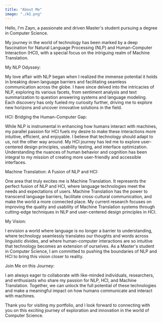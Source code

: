 ```yaml
---
title: "About Me"
image: "./AI.png"
---
```



Hello, I'm Zayn, a passionate and driven Master's student pursuing a degree in Computer Science. 

My journey in the world of technology has been marked by a deep fascination for Natural Language Processing (NLP) and Human-Computer Interaction (HCI), with a special focus on the intriguing realm of Machine Translation.

My NLP Odyssey:

My love affair with NLP began when I realized the immense potential it holds in breaking down language barriers and facilitating seamless communication across the globe. I have since delved into the intricacies of NLP, exploring its various facets, from sentiment analysis and text summarization to question answering systems and language modeling. Each discovery has only fueled my curiosity further, driving me to explore new horizons and uncover innovative solutions in the field.

HCI: Bridging the Human-Computer Gap:

While NLP is instrumental in enhancing how humans interact with machines, my parallel passion for HCI fuels my desire to make these interactions more intuitive, efficient, and enjoyable. I believe that technology should adapt to us, not the other way around. My HCI journey has led me to explore user-centered design principles, usability testing, and interface optimization. Understanding the nuances of human behavior and cognition has been integral to my mission of creating more user-friendly and accessible interfaces.

Machine Translation: A Fusion of NLP and HCI:

One area that truly excites me is Machine Translation. It represents the perfect fusion of NLP and HCI, where language technologies meet the needs and expectations of users. Machine Translation has the power to transcend language barriers, facilitate cross-cultural communication, and make the world a more connected place. My current research focuses on improving the quality and usability of Machine Translation systems through cutting-edge techniques in NLP and user-centered design principles in HCI.

My Vision:

I envision a world where language is no longer a barrier to understanding, where technology seamlessly translates our thoughts and words across linguistic divides, and where human-computer interactions are so intuitive that technology becomes an extension of ourselves. As a Master's student in Computer Science, I am committed to pushing the boundaries of NLP and HCI to bring this vision closer to reality.

Join Me on this Journey:

I am always eager to collaborate with like-minded individuals, researchers, and enthusiasts who share my passion for NLP, HCI, and Machine Translation. Together, we can unlock the full potential of these technologies and make a meaningful impact on how humans communicate and interact with machines.

Thank you for visiting my portfolio, and I look forward to connecting with you on this exciting journey of exploration and innovation in the world of Computer Science.